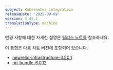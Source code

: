 ```yaml
---
subject: Kubernetes integration
releaseDate: '2025-09-09'
version: 3.45.1
translationType: machine
---
```


변경 사항에 대한 자세한 설명은 [릴리스 노트를](https://github.com/newrelic/nri-kubernetes/releases/tag/v3.45.1) 참조하세요.

이 통합은 다음 차트 버전에 포함되어 있습니다.

* [newrelic-infrastructure-3.50.1](https://github.com/newrelic/nri-kubernetes/releases/tag/newrelic-infrastructure-3.50.1)
* [nri-bundle-6.0.12](https://github.com/newrelic/helm-charts/releases/tag/nri-bundle-6.0.12)